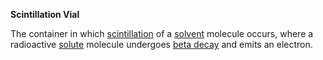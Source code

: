 '''Scintillation Vial'''

The container in which [[scintillation]] of a [[solvent]] molecule occurs, where a radioactive [[solute]] molecule undergoes [[beta decay]] and emits an electron.